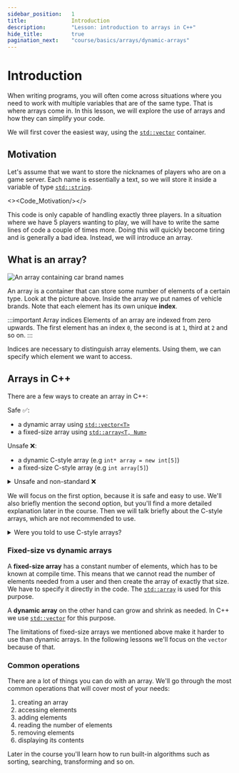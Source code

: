 ```yaml
---
sidebar_position:	1
title:				Introduction
description:		"Lesson: introduction to arrays in C++"
hide_title:			true
pagination_next:	"course/basics/arrays/dynamic-arrays"
---
```


<!-- Components -->

<!-- Presets -->

<!-- Codes -->

# Introduction

When writing programs, you will often come across situations where you need to work with multiple variables that are of the same type.
That is where arrays come in. In this lesson, we will explore the use of arrays and how they can simplify your code.

We will first cover the easiest way, using the [`std::vector`](/docs/std/containers/arrays/vector/) container.

## Motivation

Let's assume that we want to store the nicknames of players who are on a game server.
Each name is essentially a text, so we will store it inside a variable
of type [`std::string`](/docs/std/containers/strings/string/).

<!-- IDK why it doesn't work without wrapping with the <></> empty tags. -->

<><Code_Motivation/></>

This code is only capable of handling exactly three players. In a situation where we have 5 players wanting to play,
we will have to write the same lines of code a couple of times more. Doing this will quickly become tiring and is generally a bad idea.
Instead, we will introduce an array.

## What is an array?

<Image center border
		maxheight="300px"
		src="/img/tutorials/course/basic/arrays/car-brand-names-en.png"
		alt="An array containing car brand names"
	/>
<br/>

An array is a container that can store some number of elements of a certain type.
Look at the picture above. Inside the array we put names of vehicle brands.
Note that each element has its own unique **index**.

:::important Array indices
Elements of an array are indexed from zero upwards.
The first element has an index `0`, the second is at `1`, third at `2` and so on.
:::

Indices are necessary to distinguish array elements.
Using them, we can specify which element we want to access.

## Arrays in C++

There are a few ways to create an array in C++:

Safe ✅:
- a dynamic array using [`std::vector<T>`](/docs/std/containers/arrays/vector/)
- a fixed-size array using [`std::array<T, Num>`](/docs/std/containers/arrays/array/)

Unsafe ❌:
- a dynamic C-style array (e.g `int* array = new int[5]`)
- a fixed-size C-style array (e.g `int array[5]`)

<details>
<summary>Unsafe and non-standard ❌</summary>
<div>

- a variable-length C-style array (e.g `int array[UserInput]`)

</div>
</details>

We will focus on the first option, because it is safe and easy to use. We'll also briefly mention the second option, but
you'll find a more detailed explanation later in the course. Then we will talk briefly about the C-style arrays,
which are not recommended to use.

<details>
<summary>Were you told to use C-style arrays?</summary>
<div>

C-style arrays are unfortunately still often taught in schools and universities. There are a few reasons for that, which
we won't discuss here. C++ is a language that is constantly evolving, and the C-style arrays were replaced
by the safer alternatives mentioned above.

With that said, I should mention that a C-style array is not a bad thing in general. A programmer that is fully aware of
issues that can occur when using them, and is able to avoid them, can use them safely. However, this is not the case
for beginners. There are **a lot** of problems you can encounter when using them, and it is very easy to make a mistake.
Keep in mind that `std::vector` and `std::array` cover 100% of use cases of C-style arrays, meaning that
there is no situation where not using C-style array would stand in your way.

</div>
</details>

### Fixed-size vs dynamic arrays

A **fixed-size array** has a constant number of elements, which has to be known at compile time.
This means that we cannot read the number of elements needed from a user and then create the array of exactly that size.
We have to specify it directly in the code. The [`std::array`](/docs/std/containers/arrays/array/) is used for this purpose.

A **dynamic array** on the other hand can grow and shrink as needed. In C++ we use [`std::vector`](/docs/std/containers/arrays/vector/)
for this purpose.

The limitations of fixed-size arrays we mentioned above make it harder to use than dynamic arrays.
In the following lessons we'll focus on the `vector` because of that.

### Common operations

There are a lot of things you can do with an array. We'll go through the most common operations that will cover most of your needs:

1. creating an array
2. accessing elements
3. adding elements
4. reading the number of elements
5. removing elements
6. displaying its contents

Later in the course you'll learn how to run built-in algorithms such as sorting, searching, transforming and so on.
